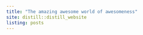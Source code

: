 ```yaml
---
title: "The amazing awesome world of awesomeness"
site: distill::distill_website
listing: posts
---
```

